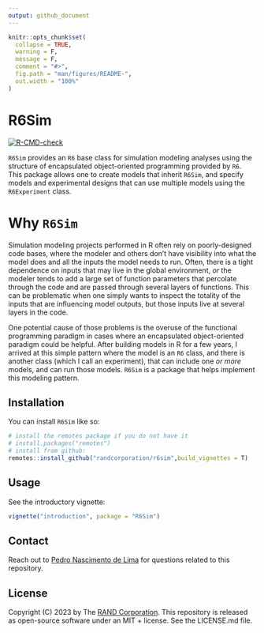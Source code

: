 ```yaml
---
output: github_document
---
```


<!-- README.md is generated from README.Rmd. Please edit that file -->

```r
knitr::opts_chunk$set(
  collapse = TRUE,
  warning = F,
  message = F,
  comment = "#>",
  fig.path = "man/figures/README-",
  out.width = "100%"
)
```

# R6Sim

<!-- badges: start -->
[![R-CMD-check](https://github.com/RANDCorporation/R6Sim/actions/workflows/R-CMD-check.yaml/badge.svg)](https://github.com/RANDCorporation/R6Sim/actions/workflows/R-CMD-check.yaml)
<!-- badges: end -->

`R6Sim` provides an `R6` base class for simulation modeling analyses using the structure of encapsulated object-oriented programming provided by `R6`. This package allows one to create models that inherit `R6Sim`, and specify models and experimental designs that can use multiple models using the `R6Experiment` class.

# Why `R6Sim`

Simulation modeling projects performed in R often rely on poorly-designed code bases, where the modeler and others don't have visibility into what the model does and all the inputs the model needs to run. Often, there is a tight dependence on inputs that may live in the global environment, *or* the modeler tends to add a large set of function parameters that percolate through the code and are passed through several layers of functions. This can be problematic when one simply wants to inspect the totality of the inputs that are influencing model outputs, but those inputs live at several layers in the code.

One potential cause of those problems is the overuse of the functional programming paradigm in cases where an encapsulated object-oriented paradigm could be helpful. After building models in R for a few years, I arrived at this simple pattern where the model is an `R6` class, and there is another class (which I call an experiment), that can include one *or more* models, and can run those models. `R6Sim` is a package that helps implement this modeling pattern.

## Installation

You can install `R6Sim` like so:

``` r
# install the remotes package if you do not have it
# install.packages("remotes")
# install from github:
remotes::install_github("randcorporation/r6sim",build_vignettes = T)
```

## Usage

See the introductory vignette:

```r
vignette("introduction", package = "R6Sim")
```

## Contact

Reach out to [Pedro Nascimento de Lima](https://www.rand.org/about/people/l/lima_pedro_nascimento_de.html) for questions related to this repository.

## License 

Copyright (C) 2023 by The [RAND Corporation](https://www.rand.org). This repository is released as open-source software under an MIT + license. See the LICENSE.md file.

